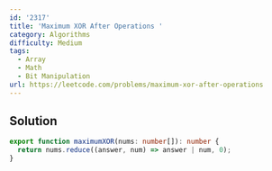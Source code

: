 ```yaml
---
id: '2317'
title: 'Maximum XOR After Operations '
category: Algorithms
difficulty: Medium
tags:
  - Array
  - Math
  - Bit Manipulation
url: https://leetcode.com/problems/maximum-xor-after-operations
---
```


## Solution

```typescript showLineNumbers
export function maximumXOR(nums: number[]): number {
  return nums.reduce((answer, num) => answer | num, 0);
}
```

